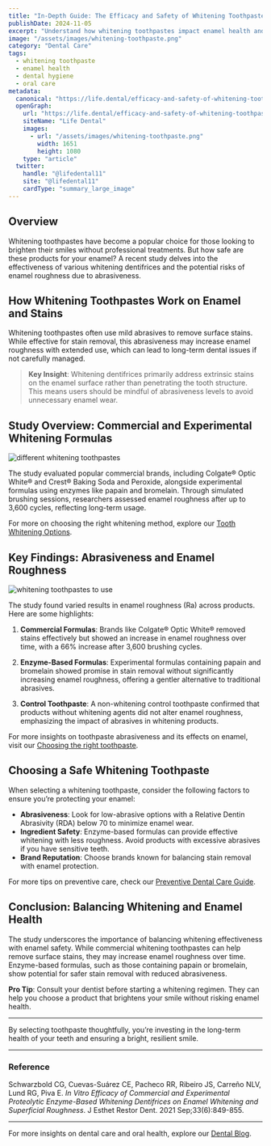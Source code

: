 ```yaml
---
title: "In-Depth Guide: The Efficacy and Safety of Whitening Toothpastes on Enamel Health"
publishDate: 2024-11-05
excerpt: "Understand how whitening toothpastes impact enamel health and learn how to choose products that balance effectiveness with safety."
image: "/assets/images/whitening-toothpaste.png"
category: "Dental Care"
tags:
  - whitening toothpaste
  - enamel health
  - dental hygiene
  - oral care
metadata:
  canonical: "https://life.dental/efficacy-and-safety-of-whitening-toothpastes/"
  openGraph:
    url: "https://life.dental/efficacy-and-safety-of-whitening-toothpastes/"
    siteName: "Life Dental"
    images:
      - url: "/assets/images/whitening-toothpaste.png"
        width: 1651
        height: 1080
    type: "article"
  twitter:
    handle: "@lifedental11"
    site: "@lifedental11"
    cardType: "summary_large_image"
---
```


## Overview

Whitening toothpastes have become a popular choice for those looking to brighten their smiles without professional treatments. But how safe are these products for your enamel? A recent study delves into the effectiveness of various whitening dentifrices and the potential risks of enamel roughness due to abrasiveness.

## How Whitening Toothpastes Work on Enamel and Stains


Whitening toothpastes often use mild abrasives to remove surface stains. While effective for stain removal, this abrasiveness may increase enamel roughness with extended use, which can lead to long-term dental issues if not carefully managed. 

> **Key Insight**: Whitening dentifrices primarily address extrinsic stains on the enamel surface rather than penetrating the tooth structure. This means users should be mindful of abrasiveness levels to avoid unnecessary enamel wear.

## Study Overview: Commercial and Experimental Whitening Formulas

![different whitening toothpastes](/assets/images/toothpastelist.png "Toothpastes used in the study")

The study evaluated popular commercial brands, including Colgate® Optic White® and Crest® Baking Soda and Peroxide, alongside experimental formulas using enzymes like papain and bromelain. Through simulated brushing sessions, researchers assessed enamel roughness after up to 3,600 cycles, reflecting long-term usage.

For more on choosing the right whitening method, explore our [Tooth Whitening Options](https://life.dental/whitening/).

## Key Findings: Abrasiveness and Enamel Roughness

![whitening toothpastes to use](/assets/images/toothpastetable.png "Abrasiveness of toothpastes in the study")

The study found varied results in enamel roughness (Ra) across products. Here are some highlights:

1. **Commercial Formulas**: Brands like Colgate® Optic White® removed stains effectively but showed an increase in enamel roughness over time, with a 66% increase after 3,600 brushing cycles.
   
2. **Enzyme-Based Formulas**: Experimental formulas containing papain and bromelain showed promise in stain removal without significantly increasing enamel roughness, offering a gentler alternative to traditional abrasives.

3. **Control Toothpaste**: A non-whitening control toothpaste confirmed that products without whitening agents did not alter enamel roughness, emphasizing the impact of abrasives in whitening products.

For more insights on toothpaste abrasiveness and its effects on enamel, visit our [Choosing the right toothpaste](https://life.dental/choosing-the-right-toothpaste/).

## Choosing a Safe Whitening Toothpaste


When selecting a whitening toothpaste, consider the following factors to ensure you’re protecting your enamel:

- **Abrasiveness**: Look for low-abrasive options with a Relative Dentin Abrasivity (RDA) below 70 to minimize enamel wear.
- **Ingredient Safety**: Enzyme-based formulas can provide effective whitening with less roughness. Avoid products with excessive abrasives if you have sensitive teeth.
- **Brand Reputation**: Choose brands known for balancing stain removal with enamel protection.

For more tips on preventive care, check our [Preventive Dental Care Guide](https://life.dental/cleaning/).

## Conclusion: Balancing Whitening and Enamel Health


The study underscores the importance of balancing whitening effectiveness with enamel safety. While commercial whitening toothpastes can help remove surface stains, they may increase enamel roughness over time. Enzyme-based formulas, such as those containing papain or bromelain, show potential for safer stain removal with reduced abrasiveness.

**Pro Tip**: Consult your dentist before starting a whitening regimen. They can help you choose a product that brightens your smile without risking enamel health.



---

By selecting toothpaste thoughtfully, you’re investing in the long-term health of your teeth and ensuring a bright, resilient smile.

---

### Reference

Schwarzbold CG, Cuevas-Suárez CE, Pacheco RR, Ribeiro JS, Carreño NLV, Lund RG, Piva E. *In Vitro Efficacy of Commercial and Experimental Proteolytic Enzyme-Based Whitening Dentifrices on Enamel Whitening and Superficial Roughness*. J Esthet Restor Dent. 2021 Sep;33(6):849-855.

---

For more insights on dental care and oral health, explore our [Dental Blog](https://life.dental/blog/).
